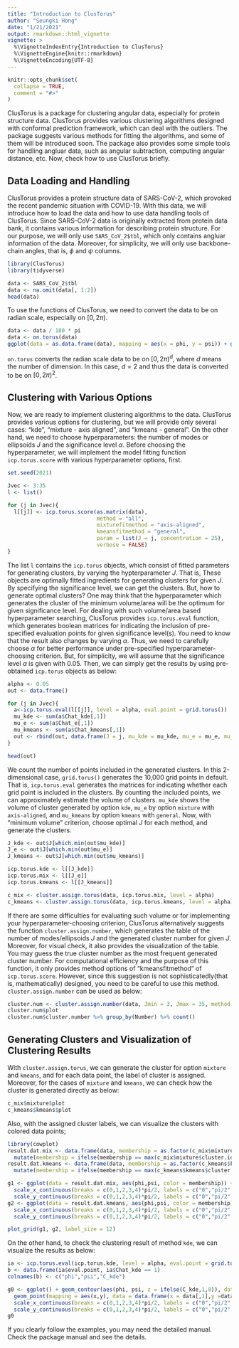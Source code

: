 ```yaml
---
title: "Introduction to ClusTorus"
author: "Seungki Hong"
date: "1/21/2021"
output: rmarkdown::html_vignette
vignette: >
  %\VignetteIndexEntry{Introduction to ClusTorus}
  %\VignetteEngine{knitr::rmarkdown}
  %\VignetteEncoding{UTF-8}
---
```


```r
knitr::opts_chunk$set(
  collapse = TRUE,
  comment = "#>"
)
```


ClusTorus is a package for clustering angular data, especially for protein structure data. ClusTorus provides various clustering algorithms designed with conformal prediction framework, which can deal with the outliers. The package suggests various methods for fitting the algorithms, and some of them will be introduced soon. The package also provides some simple tools for handling angluar data, such as angular subtraction, computing angular distance, etc. Now, check how to use ClusTorus briefly.

## Data Loading and Handling

ClusTorus provides a protein structure data of SARS-CoV-2, which provoked the recent pandemic situation with COVID-19. With this data, we will introduce how to load the data and how to use data handling tools of ClusTorus. Since SARS-CoV-2 data is originally extracted from protein data bank, it contains various information for describing protein structure. For our purpose, we will only use `SARS_CoV_2$tbl`, which only contains angluar information of the data. Moreover, for simplicity, we will only use backbone-chain angles, that is, $\phi$ and $\psi$ columns.

```r
library(ClusTorus)
library(tidyverse)

data <- SARS_CoV_2$tbl
data <- na.omit(data[, 1:2])
head(data)
```

To use the functions of ClusTorus, we need to convert the data to be on radian scale, especially on $[0, 2\pi)$. 
```r
data <- data / 180 * pi
data <- on.torus(data)
ggplot(data = as.data.frame(data), mapping = aes(x = phi, y = psi)) + geom_point()
```


`on.torus` converts the radian scale data to be on $[0, 2\pi)^d$, where $d$ means the number of dimension. In this case, $d = 2$ and thus the data is converted to be on $[0, 2\pi)^2$.

## Clustering with Various Options

Now, we are ready to implement clustering algorithms to the data. ClusTorus provides various options for clustering, but we will provide only several cases: "kde", "mixture - axis aligned", and "kmeans - general". On the other hand, we need to choose hyperparameters: the number of modes or ellipsoids $J$ and the significance level $\alpha$. Before choosing the hyperparameter, we will implement the model fitting function `icp.torus.score` with various hyperparameter options, first.

```r
set.seed(2021)

Jvec <- 3:35
l <- list()

for (j in Jvec){
  l[[j]] <- icp.torus.score(as.matrix(data),
                            method = "all",
                            mixturefitmethod = "axis-aligned",
                            kmeansfitmethod = "general",
                            param = list(J = j, concentration = 25), 
                            verbose = FALSE)
}

```


The list `l` contains the `icp.torus` objects, which consist of fitted parameters for generating clusters, by varying the hypterparameter $J$. That is, These objects are optimally fitted ingredients for generating clusters for given $J$. By specifying the significance level, we can get the clusters. But, how to generate optimal clusters? One may think that the hyperparameter which generates the cluster of the minimum volume/area will be the optimum for given significance level. For dealing with such volume/area based hyperparameter searching, ClusTorus provides `icp.torus.eval` function, which generates boolean matrices for indicating the inclusion of pre-specified evaluation points for given significance level(s). You need to know that the result also changes by varying $\alpha$. Thus, we need to carefully choose $\alpha$ for better performance under pre-specified hyperparameter-choosing criterion. But, for simplicity, we will assume that the significance level $\alpha$ is given with $0.05$. Then, we can simply get the results by using pre-obtained `icp.torus` objects as below:

```r
alpha <- 0.05
out <- data.frame()

for (j in Jvec){
  a<-icp.torus.eval(l[[j]], level = alpha, eval.point = grid.torus())
  mu_kde <- sum(a$Chat_kde[,1])
  mu_e <- sum(a$Chat_e[,1])
  mu_kmeans <- sum(a$Chat_kmeans[,1])
  out <- rbind(out, data.frame(J = j, mu_kde = mu_kde, mu_e = mu_e, mu_kmeans = mu_kmeans))
}

head(out)
```

We count the number of points included in the generated clusters. In this 2-dimensional case, `grid.torus()` generates the 10,000 grid points in default. That is, `icp.torus.eval` generates the matrices for indicating whether each grid point is included in the clusters. By counting the included points, we can approximately estimate the volume of clusters. `mu_kde` shows the volume of cluster generated by option `kde`, `mu_e` by option `mixture` with `axis-aligned`, and `mu_kmeans` by option `kmeans` with `general`. Now, with "minimum volume" criterion, choose optimal $J$ for each method, and generate the clusters.

```r
J_kde <- out$J[which.min(out$mu_kde)]
J_e <- out$J[which.min(out$mu_e)]
J_kmeans <- out$J[which.min(out$mu_kmeans)]

icp.torus.kde <- l[[J_kde]]
icp.torus.mix <- l[[J_e]]
icp.torus.kmeans <- l[[J_kmeans]]

c_mix <- cluster.assign.torus(data, icp.torus.mix, level = alpha)
c_kmeans <- cluster.assign.torus(data, icp.torus.kmeans, level = alpha)
```

If there are some difficulties for evaluating such volume or for implementing your hyperparameter-choosing criterion, ClusTorus alternatively suggests the function `cluster.assign.number`, which generates the table of the number of modes/ellipsoids $J$ and the generated cluster number for given $J$. Moreover, for visual check, it also provides the visualization of the table. You may guess the true cluster number as the most frequent generated cluster number. For computational efficiency and the purpose of this function, it only provides method options of "kmeansfitmethod" of `icp.torus.score`. However, since this suggestion is not sophisticatedly(that is, mathematically) designed, you need to be careful to use this method. `cluster.assign.number` can be used as below:

```r
cluster.num <- cluster.assign.number(data, Jmin = 3, Jmax = 35, method = "homogeneous-circular")
cluster.num$plot
cluster.num$cluster.number %>% group_by(Number) %>% count()
```


## Generating Clusters and Visualization of Clustering Results
With `cluster.assign.torus`, we can generate the cluster for option `mixture` and `kmeans`, and for each data point, the label of cluster is assigned. Moreover, for the cases of `mixture` and `kmeans`, we can check how the cluster is generated directly as below:

```r
c_mix$mixture$plot
c_kmeans$kmeans$plot
```

Also, with the assigned cluster labels, we can visualize the clusters with colored data points; 
```r
library(cowplot)
result.dat.mix <- data.frame(data, membership = as.factor(c_mix$mixture$cluster.id.outlier)) %>%
  mutate(membership = ifelse(membership == max(c_mix$mixture$cluster.id.outlier), "out", membership))
result.dat.kmeans <- data.frame(data, membership = as.factor(c_kmeans$kmeans$cluster.id.outlier)) %>%
  mutate(membership = ifelse(membership == max(c_kmeans$kmeans$cluster.id.outlier), "out", membership))

g1 <- ggplot(data = result.dat.mix, aes(phi,psi, color = membership)) + geom_point() +
  scale_x_continuous(breaks = c(0,1,2,3,4)*pi/2, labels = c("0","pi/2","pi","3pi/2","2pi"), limits = c(0,2*pi))+
  scale_y_continuous(breaks = c(0,1,2,3,4)*pi/2, labels = c("0","pi/2","pi","3pi/2","2pi"), limits = c(0,2*pi))
g2 <- ggplot(data = result.dat.kmeans, aes(phi,psi, color = membership)) + geom_point() +
  scale_x_continuous(breaks = c(0,1,2,3,4)*pi/2, labels = c("0","pi/2","pi","3pi/2","2pi"), limits = c(0,2*pi))+
  scale_y_continuous(breaks = c(0,1,2,3,4)*pi/2, labels = c("0","pi/2","pi","3pi/2","2pi"), limits = c(0,2*pi))

plot_grid(g1, g2, label_size = 12)
```

On the other hand, to check the clustering result of method `kde`, we can visualize the results as below:
```r
ia <- icp.torus.eval(icp.torus.kde, level = alpha, eval.point = grid.torus())
b <- data.frame(ia$eval.point, ia$Chat_kde == 1)
colnames(b) <- c("phi","psi","C_kde")

g0 <- ggplot() + geom_contour(aes(phi, psi, z = ifelse(C_kde,1,0)), data = b, size = 1,lineend = "round" ) +
  geom_point(mapping = aes(x,y), data = data.frame(x = data[,1],y =data[,2])) +
  scale_x_continuous(breaks = c(0,1,2,3,4)*pi/2, labels = c("0","pi/2","pi","3pi/2","2pi"), limits = c(0,2*pi))+
  scale_y_continuous(breaks = c(0,1,2,3,4)*pi/2, labels = c("0","pi/2","pi","3pi/2","2pi"), limits = c(0,2*pi))
g0
```

If you clearly follow the examples, you may need the detailed manual. Check the package manual and see the details. 




